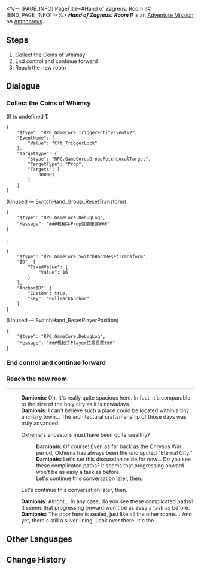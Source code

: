 <%-- [PAGE_INFO]
PageTitle=#Hand of Zagreus: Room II#
[END_PAGE_INFO] --%>
{{Stub|Dialogue.}}
{{Mission Infobox
|id            = 8030104
|title         = 
|image         = <!--Mission Hand of Zagreus Room II.png-->
|type          = Adventure
|event_name    = 
|chapter       = 
|requirements  = {{subst:void|<!--Unknown: {"Type":"Manual"}-->}}
|summary       = <!--official mission summary from Fate's Atlas-->
|characters    = Damionis; Trailblazer
|startLocation = [[Amphoreus]] - [[Hand of Zagreus: Room II]]
|world         = Amphoreus
|area          = Hand of Zagreus: Room II
|prev          = 
|next          = 
|rewards       = 
}}
'''''Hand of Zagreus: Room II''''' is an [[Adventure Mission]] on [[Amphoreus]].

==Steps==
# Collect the Coins of Whimsy
# End control and continue forward
# Reach the new room

<!--
==Gameplay Notes==

--><!--
==Trial Character==

-->
==Dialogue==
{{Stub Dialogue}}
===Collect the Coins of Whimsy{{subst:void|<!--803010402-->}}===
{{Mission Description|type=adventure|location=Hand of Zagreus: Room II|Every room in the hypogea is protected by a seal, and this one is controlled by the "Hand of Zagreus." You will need to complete its trial before you can continue any further.}}
{{Dialogue Start}}
;(If {{F|undefined}} is undefined 1)
<pre>{
	"$type": "RPG.GameCore.TriggerEntityEventV2",
	"EventName": {
		"Value": "Clt_TriggerLock"
	},
	"TargetType": {
		"$type": "RPG.GameCore.GroupFetchLocalTarget",
		"TargetType": "Prop",
		"Targets": [
			300001
		]
	}
}</pre>
;(Unused &mdash; SwitchHand_Group_ResetTransform)
<pre>{
	"$type": "RPG.GameCore.DebugLog",
	"Message": "###机械手Prop位置重置###"
}</pre>
:<pre>{
	"$type": "RPG.GameCore.SwitchHandResetTransform",
	"ID": {
		"FixedValue": {
			"Value": 16
		}
	},
	"AnchorID": {
		"Custom": true,
		"Key": "PullBackAnchor"
	}
}</pre>
::<!--0.2-second delay-->

;(Unused &mdash; SwitchHand_ResetPlayerPosition)
<pre>{
	"$type": "RPG.GameCore.DebugLog",
	"Message": "###机械手Player位置重置###"
}</pre>
::<!--0.2-second delay-->

{{Dialogue End}}

===End control and continue forward{{subst:void|<!--803010403-->}}===
{{Dialogue Start}}

{{Dialogue End}}

===Reach the new room{{subst:void|<!--803010401-->}}===
{{Mission Description|type=adventure|location=Hand of Zagreus: Room II|update|As you enter deeper and deeper, you find yourself in an open and spacious room.}}
{{Dialogue Start}}
----
:'''Damionis:''' Oh. It's really quite spacious here. In fact, it's comparable to the size of the holy city as it is nowadays.
:'''Damionis:''' I can't believe such a place could be located within a tiny ancillary town... The architectural craftsmanship of those days was truly advanced.
:{{DIcon|Arrow}} Okhema's ancestors must have been quite wealthy?
::'''Damionis:''' Of course! Even as far back as the Chrysos War period, Okhema has always been the undisputed "Eternal City."
::'''Damionis:''' Let's set this discussion aside for now... Do you see these complicated paths? It seems that progressing onward won't be as easy a task as before.
::Let's continue this conversation later, then.
:{{DIcon|Arrow}} Let's continue this conversation later, then.
:'''Damionis:''' Alright... In any case, do you see these complicated paths? It seems that progressing onward won't be as easy a task as before.
:'''Damionis:''' The door here is sealed, just like all the other rooms... And yet, there's still a silver lining. Look over there. It's the {{Color|keyword|nobold=1|Hand of Zagreus}}.
:{{tx}}
{{Dialogue End}}

==Other Languages==
{{Other Languages
|en   = Hand of Zagreus: Room II
|zhs  = 扎格列斯之手-房间Ⅱ
|zht  = 扎格列斯之手-房間Ⅱ
|ja   = ザグレウスの手：部屋II
|ko   = 자그레우스의 손-방Ⅱ
|es   = Mano de Zagreus: sala II
|fr   = Salle II de la Main de Zagreus
|ru   = Рука Загрея II
|th   = หัตถ์ Zagreus: ห้อง II
|vi   = Tay Của Zagreus: Phòng II
|de   = Hand des Zagreus: Raum II
|id   = Tangan Zagreus: Ruangan II
|pt   = A Mão de Zagreus: Sala II
}}

==Change History==
{{Change History|3.0}}
